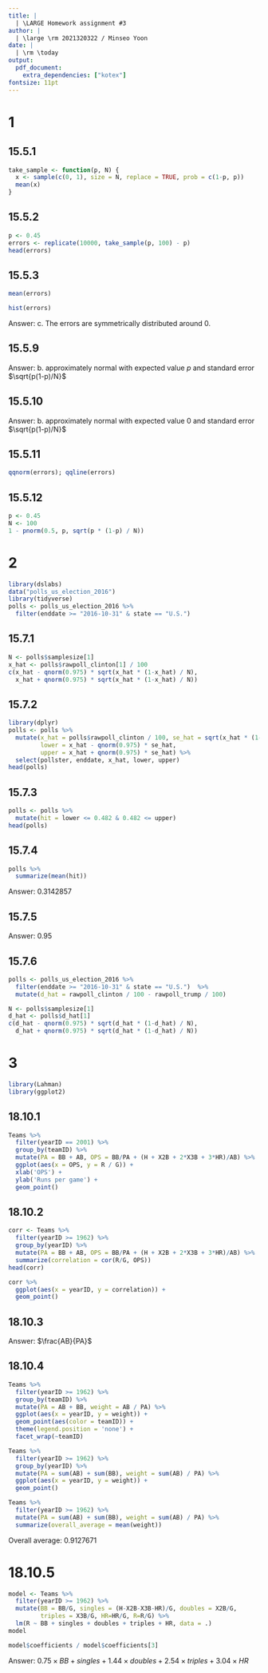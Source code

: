 ---
title: |
  | \LARGE Homework assignment #3
author: |
  | \large \rm 2021320322 / Minseo Yoon
date: |
  | \rm \today
output:
  pdf_document:
    extra_dependencies: ["kotex"]
fontsize: 11pt
---


# 1

## 15.5.1

```{r echo=TRUE}
take_sample <- function(p, N) {
  x <- sample(c(0, 1), size = N, replace = TRUE, prob = c(1-p, p))
  mean(x)
}
```

## 15.5.2

```{r echo=TRUE}
p <- 0.45
errors <- replicate(10000, take_sample(p, 100) - p)
head(errors)
```

## 15.5.3
```{r echo=TRUE}
mean(errors)
```
```{r echo=TRUE}
hist(errors)
```
Answer: c. The errors are symmetrically distributed around $0$.

## 15.5.9
Answer: b. approximately normal with expected value $p$ and standard error $\sqrt{p(1-p)/N}$

## 15.5.10
Answer: b. approximately normal with expected value $0$ and standard error $\sqrt{p(1-p)/N}$

## 15.5.11
```{r echo=TRUE}
qqnorm(errors); qqline(errors)
```

## 15.5.12
```{r echo=TRUE}
p <- 0.45
N <- 100
1 - pnorm(0.5, p, sqrt(p * (1-p) / N))
```

# 2
```{r echo=TRUE, warning=FALSE, message=FALSE}
library(dslabs)
data("polls_us_election_2016")
library(tidyverse)
polls <- polls_us_election_2016 %>% 
  filter(enddate >= "2016-10-31" & state == "U.S.")
```

## 15.7.1
```{r echo=TRUE}
N <- polls$samplesize[1]
x_hat <- polls$rawpoll_clinton[1] / 100
c(x_hat - qnorm(0.975) * sqrt(x_hat * (1-x_hat) / N), 
  x_hat + qnorm(0.975) * sqrt(x_hat * (1-x_hat) / N))
```

## 15.7.2
```{r echo=TRUE, warning=FALSE, message=FALSE}
library(dplyr)
polls <- polls %>%
  mutate(x_hat = polls$rawpoll_clinton / 100, se_hat = sqrt(x_hat * (1-x_hat) / samplesize),
         lower = x_hat - qnorm(0.975) * se_hat,
         upper = x_hat + qnorm(0.975) * se_hat) %>%
  select(pollster, enddate, x_hat, lower, upper)
head(polls)
```

## 15.7.3
```{r echo=TRUE}
polls <- polls %>%
  mutate(hit = lower <= 0.482 & 0.482 <= upper)
head(polls)
```

## 15.7.4
```{r echo=TRUE}
polls %>%
  summarize(mean(hit))
```
Answer: 0.3142857

## 15.7.5
Answer: 0.95

## 15.7.6
```{r echo=TRUE}
polls <- polls_us_election_2016 %>%
  filter(enddate >= "2016-10-31" & state == "U.S.")  %>%
  mutate(d_hat = rawpoll_clinton / 100 - rawpoll_trump / 100)

N <- polls$samplesize[1]
d_hat <- polls$d_hat[1]
c(d_hat - qnorm(0.975) * sqrt(d_hat * (1-d_hat) / N), 
  d_hat + qnorm(0.975) * sqrt(d_hat * (1-d_hat) / N))
```

# 3
```{r echo=TRUE, warning=FALSE}
library(Lahman)
library(ggplot2)
```

## 18.10.1
```{r echo=TRUE}
Teams %>%
  filter(yearID == 2001) %>%
  group_by(teamID) %>%
  mutate(PA = BB + AB, OPS = BB/PA + (H + X2B + 2*X3B + 3*HR)/AB) %>%
  ggplot(aes(x = OPS, y = R / G)) +
  xlab('OPS') +
  ylab('Runs per game') +
  geom_point()
```

## 18.10.2
```{r echo=TRUE}
corr <- Teams %>%
  filter(yearID >= 1962) %>%
  group_by(yearID) %>%
  mutate(PA = BB + AB, OPS = BB/PA + (H + X2B + 2*X3B + 3*HR)/AB) %>%
  summarize(correlation = cor(R/G, OPS))
head(corr)
```
```{r echo=TRUE}
corr %>%
  ggplot(aes(x = yearID, y = correlation)) +
  geom_point()
```

## 18.10.3
Answer: $\frac{AB}{PA}$

## 18.10.4
```{r echo=TRUE}
Teams %>%
  filter(yearID >= 1962) %>%
  group_by(teamID) %>%
  mutate(PA = AB + BB, weight = AB / PA) %>%
  ggplot(aes(x = yearID, y = weight)) +
  geom_point(aes(color = teamID)) +
  theme(legend.position = 'none') +
  facet_wrap(~teamID)
```
```{r echo=TRUE}
Teams %>%
  filter(yearID >= 1962) %>%
  group_by(yearID) %>%
  mutate(PA = sum(AB) + sum(BB), weight = sum(AB) / PA) %>%
  ggplot(aes(x = yearID, y = weight)) +
  geom_point()
```
```{r echo=TRUE}
Teams %>%
  filter(yearID >= 1962) %>%
  mutate(PA = sum(AB) + sum(BB), weight = sum(AB) / PA) %>%
  summarize(overall_average = mean(weight))
```
Overall average: 0.9127671

# 18.10.5
```{r echo=TRUE}
model <- Teams %>%
  filter(yearID >= 1962) %>%
  mutate(BB = BB/G, singles = (H-X2B-X3B-HR)/G, doubles = X2B/G,
         triples = X3B/G, HR=HR/G, R=R/G) %>%
  lm(R ~ BB + singles + doubles + triples + HR, data = .)
model
```
```{r echo=TRUE}
model$coefficients / model$coefficients[3]
```
Answer: $0.75 \times BB + singles + 1.44 \times doubles + 2.54 \times triples + 3.04 \times HR$